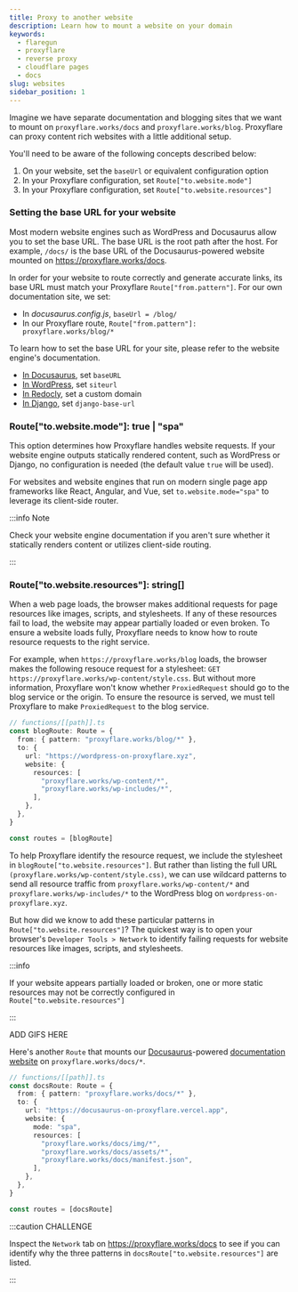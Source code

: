 ```yaml
---
title: Proxy to another website
description: Learn how to mount a website on your domain
keywords:
  - flaregun
  - proxyflare
  - reverse proxy
  - cloudflare pages
  - docs
slug: websites
sidebar_position: 1
---
```


Imagine we have separate documentation and blogging sites that we want to mount on `proxyflare.works/docs` and `proxyflare.works/blog`. Proxyflare can proxy content rich websites with a little additional setup.

You'll need to be aware of the following concepts described below:

1. On your website, set the `baseUrl` or equivalent configuration option
1. In your Proxyflare configuration, set `Route["to.website.mode"]`
1. In your Proxyflare configuration, set `Route["to.website.resources"]`

### Setting the base URL for your website

Most modern website engines such as WordPress and Docusaurus allow you to set the base URL. The base URL is the root path after the host. For example, `/docs/` is the base URL of the Docusaurus-powered website mounted on https://proxyflare.works/docs.

In order for your website to route correctly and generate accurate links, its base URL must match your Proxyflare `Route["from.pattern"]`. For our own documentation site, we set:

- In _docusaurus.config.js_, `baseUrl = /blog/`
- In our Proxyflare route, `Route["from.pattern"]: proxyflare.works/blog/*`

To learn how to set the base URL for your site, please refer to the website engine's documentation.

- [In Docusaurus](https://docusaurus.io/docs/api/docusaurus-config#baseUrl), set `baseURL`
- [In WordPress](https://wordpress.org/support/article/changing-the-site-url/), set `siteurl`
- [In Redocly](https://redocly.com/docs/developer-portal/settings/custom-domain/), set a custom domain
- [In Django](https://pypi.org/project/django-base-url/), set `django-base-url`

### Route["to.website.mode"]: true | "spa"

This option determines how Proxyflare handles website requests. If your website engine outputs statically rendered content, such as WordPress or Django, no configuration is needed (the default value `true` will be used).

For websites and website engines that run on modern single page app frameworks like React, Angular, and Vue, set `to.website.mode="spa"` to leverage its client-side router.

:::info Note

Check your website engine documentation if you aren't sure whether it statically renders content or utilizes client-side routing.

:::

### Route["to.website.resources"]: string[]

When a web page loads, the browser makes additional requests for page resources like images, scripts, and stylesheets. If any of these resources fail to load, the website may appear partially loaded or even broken. To ensure a website loads fully, Proxyflare needs to know how to route resource requests to the right service.

For example, when `https://proxyflare.works/blog` loads, the browser makes the following resouce request for a stylesheet: `GET https://proxyflare.works/wp-content/style.css`. But without more information, Proxyflare won't know whether `ProxiedRequest` should go to the blog service or the origin. To ensure the resource is served, we must tell Proxyflare to make `ProxiedRequest` to the blog service.

```ts
// functions/[[path]].ts
const blogRoute: Route = {
  from: { pattern: "proxyflare.works/blog/*" },
  to: {
    url: "https://wordpress-on-proxyflare.xyz",
    website: {
      resources: [
        "proxyflare.works/wp-content/*",
        "proxyflare.works/wp-includes/*",
      ],
    },
  },
}

const routes = [blogRoute]
```

To help Proxyflare identify the resource request, we include the stylesheet in `blogRoute["to.website.resources"]`. But rather than listing the full URL `(proxyflare.works/wp-content/style.css)`, we can use wildcard patterns to send all resource traffic from `proxyflare.works/wp-content/*` and `proxyflare.works/wp-includes/*` to the WordPress blog on `wordpress-on-proxyflare.xyz`.

But how did we know to add these particular patterns in `Route["to.website.resources"]`? The quickest way is to open your browser's `Developer Tools > Network` to identify failing requests for website resources like images, scripts, and stylesheets.

:::info

If your website appears partially loaded or broken, one or more static resources may not be correctly configured in `Route["to.website.resources"]`

:::

ADD GIFS HERE

Here's another `Route` that mounts our [Docusaurus](https://docusaurus.io/)-powered [documentation website](https://docusaurus-on-proxyflare.vercel.app) on `proxyflare.works/docs/*`.

```ts
// functions/[[path]].ts
const docsRoute: Route = {
  from: { pattern: "proxyflare.works/docs/*" },
  to: {
    url: "https://docusaurus-on-proxyflare.vercel.app",
    website: {
      mode: "spa",
      resources: [
        "proxyflare.works/docs/img/*",
        "proxyflare.works/docs/assets/*",
        "proxyflare.works/docs/manifest.json",
      ],
    },
  },
}

const routes = [docsRoute]
```

:::caution CHALLENGE

Inspect the `Network` tab on https://proxyflare.works/docs to see if you can identify why the three patterns in `docsRoute["to.website.resources"]` are listed.

:::
